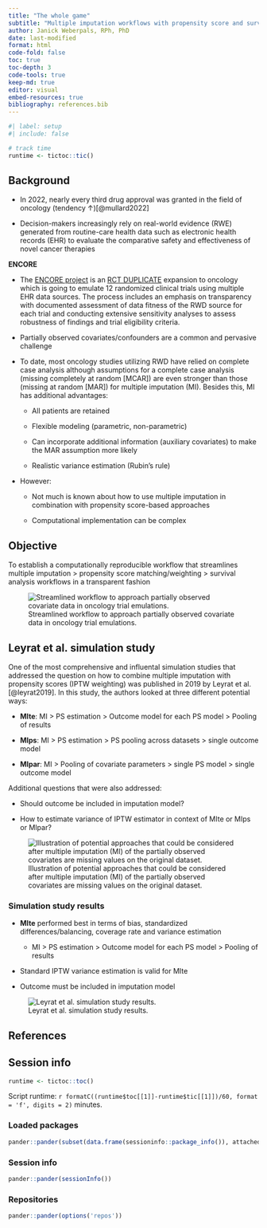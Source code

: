 ```yaml
---
title: "The whole game"
subtitle: "Multiple imputation workflows with propensity score and survival analysis"
author: Janick Weberpals, RPh, PhD
date: last-modified
format: html
code-fold: false
toc: true
toc-depth: 3
code-tools: true
keep-md: true
editor: visual
embed-resources: true
bibliography: references.bib
---
```


```r
#| label: setup
#| include: false

# track time
runtime <- tictoc::tic()
```

## Background

-   In 2022, nearly every third drug approval was granted in the field of oncology (tendency ↑)[@mullard2022]

-   Decision-makers increasingly rely on real-world evidence (RWE) generated from routine-care health data such as electronic health records (EHR) to evaluate the comparative safety and effectiveness of novel cancer therapies

**ENCORE**

-   The [ENCORE project](https://www.fda.gov/about-fda/oncology-center-excellence/calibrating-real-world-evidence-studies-oncology-against-randomized-trials-encore) is an [RCT DUPLICATE](https://www.rctduplicate.org/) expansion to oncology which is going to emulate 12 randomized clinical trials using multiple EHR data sources. The process includes an emphasis on transparency with documented assessment of data fitness of the RWD source for each trial and conducting extensive sensitivity analyses to assess robustness of findings and trial eligibility criteria.

-   Partially observed covariates/confounders are a common and pervasive challenge

-   To date, most oncology studies utilizing RWD have relied on complete case analysis although assumptions for a complete case analysis (missing completely at random \[MCAR\]) are even stronger than those (missing at random \[MAR\]) for multiple imputation (MI). Besides this, MI has additional advantages:

    -   All patients are retained

    -   Flexible modeling (parametric, non-parametric)

    -   Can incorporate additional information (auxiliary covariates) to make the MAR assumption more likely

    -   Realistic variance estimation (Rubin's rule)

-   However:

    -   Not much is known about how to use multiple imputation in combination with propensity score-based approaches

    -   Computational implementation can be complex

## Objective

::: callout-tip
To establish a computationally reproducible workflow that streamlines multiple imputation \> propensity score matching/weighting \> survival analysis workflows in a transparent fashion
:::

![Streamlined workflow to approach partially observed covariate data in oncology trial emulations.](/images/workflow.png){fig-align="center"}

## Leyrat et al. simulation study

One of the most comprehensive and influental simulation studies that addressed the question on how to combine multiple imputation with propensity scores (IPTW weighting) was published in 2019 by Leyrat et al.[@leyrat2019]. In this study, the authors looked at three different potential ways:

-   **MIte**: MI \> PS estimation \> Outcome model for each PS model \> Pooling of results

-   **MIps**: MI \> PS estimation \> PS pooling across datasets \> single outcome model

-   **MIpar**: MI \> Pooling of covariate parameters \> single PS model \> single outcome model

Additional questions that were also addressed:

-   Should outcome be included in imputation model?

-   How to estimate variance of IPTW estimator in context of MIte or MIps or MIpar?

![Illustration of potential approaches that could be considered after multiple imputation (MI) of the partially observed covariates are missing values on the original dataset.](/images/mi_ps.png){fig-align="center"}

### Simulation study results

-   **MIte** performed best in terms of bias, standardized differences/balancing, coverage rate and variance estimation

    -   MI \> PS estimation \> Outcome model for each PS model \> Pooling of results

-   Standard IPTW variance estimation is valid for MIte

-   Outcome must be included in imputation model

![Leyrat et al. simulation study results.](/images/leyrat_results.png){fig-align="center"}

## References

::: {#refs}
:::

## Session info

```r
runtime <- tictoc::toc()
```

Script runtime: `r formatC((runtime$toc[[1]]-runtime$tic[[1]])/60, format = 'f', digits = 2)` minutes.

::: panel-tabset
### Loaded packages

```r
pander::pander(subset(data.frame(sessioninfo::package_info()), attached==TRUE, c(package, loadedversion)))
```

### Session info

```r
pander::pander(sessionInfo())
```

### Repositories

```r
pander::pander(options('repos'))
```
:::

